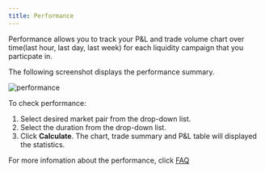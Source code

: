 ```yaml
---
title: Performance
---
```


Performance allows you to track your P&L and trade volume chart over time(last hour, last day, last week) for each liquidity campaign that you particpate in.

The following screenshot displays the performance summary.

![performance](/img/performance.png)

To check performance:

1. Select desired market pair from the drop-down list.
2. Select the duration from the drop-down list.
3. Click **Calculate**. The chart, trade summary and P&L table will displayed the statistics.

For more infomation about the performance, click [FAQ](/faq/rewards)
